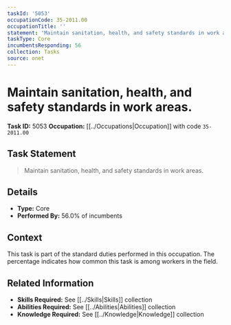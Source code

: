 ```yaml
---
taskId: '5053'
occupationCode: 35-2011.00
occupationTitle: ''
statement: 'Maintain sanitation, health, and safety standards in work areas.'
taskType: Core
incumbentsResponding: 56
collection: Tasks
source: onet
---
```

# Maintain sanitation, health, and safety standards in work areas.

**Task ID:** 5053
**Occupation:** [[../Occupations|Occupation]] with code `35-2011.00`

## Task Statement

> Maintain sanitation, health, and safety standards in work areas.

## Details

- **Type:** Core
- **Performed By:** 56.0% of incumbents

## Context

This task is part of the standard duties performed in this occupation. The percentage indicates how common this task is among workers in the field.

## Related Information

- **Skills Required:** See [[../Skills|Skills]] collection
- **Abilities Required:** See [[../Abilities|Abilities]] collection
- **Knowledge Required:** See [[../Knowledge|Knowledge]] collection
